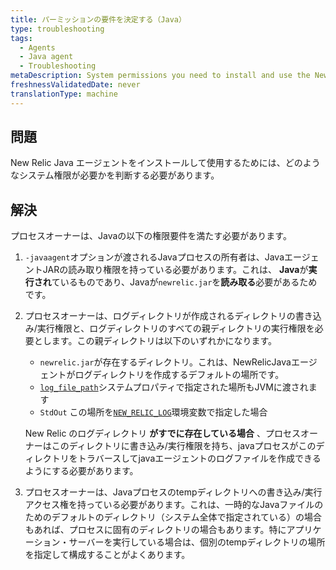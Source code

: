 ```yaml
---
title: パーミッションの要件を決定する（Java）
type: troubleshooting
tags:
  - Agents
  - Java agent
  - Troubleshooting
metaDescription: System permissions you need to install and use the New Relic PHP agent.
freshnessValidatedDate: never
translationType: machine
---
```


## 問題

New Relic Java エージェントをインストールして使用するためには、どのようなシステム権限が必要かを判断する必要があります。

## 解決

プロセスオーナーは、Javaの以下の権限要件を満たす必要があります。

1. `-javaagent`オプションが渡されるJavaプロセスの所有者は、JavaエージェントJARの読み取り権限を持っている必要があります。これは、 **Java**が**実行され**ているものであり、Javaが`newrelic.jar`を**読み取る**必要があるためです。

2. プロセスオーナーは、ログディレクトリが作成されるディレクトリの書き込み/実行権限と、ログディレクトリのすべての親ディレクトリの実行権限を必要とします。この親ディレクトリは以下のいずれかになります。

   * `newrelic.jar`が存在するディレクトリ。これは、NewRelicJavaエージェントがログディレクトリを作成するデフォルトの場所です。
   * [`log_file_path`](/docs/agents/java-agent/configuration/java-agent-configuration-config-file#cfg-log_file_path)システムプロパティで指定された場所もJVMに渡されます
   * `StdOut` この場所を[`NEW_RELIC_LOG`](/docs/agents/java-agent/configuration/java-agent-configuration-config-file#ev-NEW_RELIC_LOG)環境変数で指定した場合

   New Relic のログディレクトリ **がすでに存在している場合** 、プロセスオーナーはこのディレクトリに書き込み/実行権限を持ち、javaプロセスがこのディレクトリをトラバースしてjavaエージェントのログファイルを作成できるようにする必要があります。

3. プロセスオーナーは、Javaプロセスのtempディレクトリへの書き込み/実行アクセス権を持っている必要があります。これは、一時的なJavaファイルのためのデフォルトのディレクトリ（システム全体で指定されている）の場合もあれば、プロセスに固有のディレクトリの場合もあります。特にアプリケーション・サーバーを実行している場合は、個別のtempディレクトリの場所を指定して構成することがよくあります。